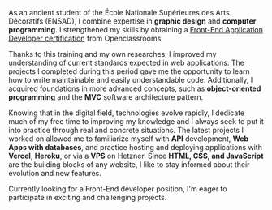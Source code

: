 As an ancient student of the École Nationale Supérieures des Arts Décoratifs (ENSAD), I combine expertise in **graphic design** and **computer programming**. I strengthened my skills by obtaining a [Front-End Application Developer certification](https://drive.google.com/file/d/1AwKbIMiY2SxpIzmVC-vIE7CnJIe1zQD3/view?usp=sharing) from Openclassrooms.

Thanks to this training and my own researches, I improved my understanding of current standards expected in web applications. The projects I completed during this period gave me the opportunity to learn how to write maintainable and easily understandable code. Additionally, I acquired foundations in more advanced concepts, such as **object-oriented programming** and the **MVC** software architecture pattern.

Knowing that in the digital field, technologies evolve rapidly, I dedicate much of my free time to improving my knowledge and I always seek to put it into practice through real and concrete situations. The latest projects I worked on allowed me to familiarize myself with **API** development, **Web Apps with databases**, and practice hosting and deploying applications with **Vercel**, **Heroku**, or via a **VPS** on Hetzner. Since **HTML, CSS, and JavaScript** are the building blocks of any website, I like to stay informed about their evolution and new features.

Currently looking for a Front-End developer position, I'm eager to participate in exciting and challenging projects.